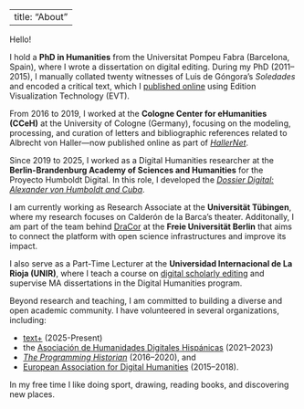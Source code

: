 
---
title: "About"
---

Hello!

I hold a **PhD in Humanities** from the Universitat Pompeu Fabra (Barcelona, Spain), where I wrote a dissertation on digital editing. During my PhD (2011–2015), I manually collated twenty witnesses of Luis de Góngora's *Soledades* and encoded a critical text, which I [published online](http://soledades.uni-koeln.de/#/critical?d=doc_1&e=critical) using Edition Visualization Technology (EVT).

From 2016 to 2019, I worked at the **Cologne Center for eHumanities (CCeH)** at the University of Cologne (Germany), focusing on the modeling, processing, and curation of letters and bibliographic references related to Albrecht von Haller—now published online as part of [*HallerNet*](https://hallernet.org/).

Since 2019 to 2025, I worked as a Digital Humanities researcher at the **Berlin-Brandenburg Academy of Sciences and Humanities** for the Proyecto Humboldt Digital. In this role, I developed the [*Dossier Digital: Alexander von Humboldt and Cuba*](https://dossierdigital.ohc.cu/exist/apps/ProHD/start.html).

I am currently working as Research Associate at the **Universität Tübingen**, where my research focuses on Calderón de la Barca's theater. Additonally, I am part of the team behind [DraCor](https://dracor.org/) at the **Freie Universität Berlin** that aims to connect the platform with open science infrastructures and improve its impact. 

I also serve as a Part-Time Lecturer at the **Universidad Internacional de La Rioja (UNIR)**, where I teach a course on [digital scholarly editing](https://static.unir.net/guias_espana/guias_nuevas/hudi03_edicion_digital_textos.htm) and supervise MA dissertations in the Digital Humanities program.

Beyond research and teaching, I am committed to building a diverse and open academic community. I have volunteered in several organizations, including:

* [text+](https://text-plus.org/) (2025-Present)
* the [Asociación de Humanidades Digitales Hispánicas](https://humanidadesdigitaleshispanicas.es/inicio/) (2021–2023)
* *[The Programming Historian](https://programminghistorian.org/)* (2016–2020), and
* [European Association for Digital Humanities](https://eadh.org/) (2015–2018).

In my free time I like doing sport, drawing, reading books, and discovering new places.


